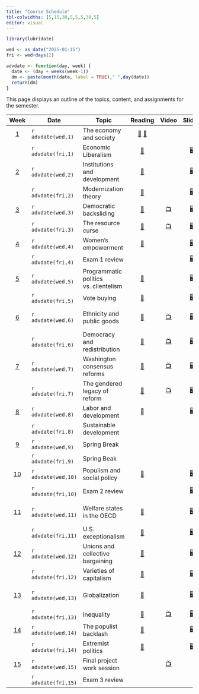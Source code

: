 ```yaml
---
title: "Course Schedule"
tbl-colwidths: [5,15,30,5,5,5,30,5]
editor: visual
---
```


```r
library(lubridate)

wed <- as_date("2025-01-15")
fri <- wed+days(2)

advdate <- function(day, week) {
  date <- (day + weeks(week-1))
  dm <- paste(month(date, label = TRUE)," ",day(date))
  return(dm)  
} 
```

This page displays an outline of the topics, content, and assignments
for the semester.

::: column-screen-inset-right
| Week | Date | Topic | Reading | Video | Slides | Skill | Assignment |
|:-------:|---------|---------|:-------:|:-------:|:-------:|---------|:-------:|
| [1](/weeks/week-1.html) | `r advdate(wed,1)` | The economy and society | [📖](https://ebookcentral.proquest.com/lib/gwu/reader.action?docID=3117969&ppg=87 "Polanyi, Ch. 4") [📖](https://ebookcentral.proquest.com/lib/gwu/reader.action?docID=3117969&ppg=178 "Polanyi, Ch. 11") |  |  | MS 365 GWU |  |
|  | `r advdate(fri,1)` | Economic Liberalism | [📖](https://ebookcentral.proquest.com/lib/gwu/reader.action?docID=3117969&ppg=183 "Polanyi, Ch. 12") |  | [🖥️](/slides/lecture-1.qmd "Lecture 1 slides") | Explore Tableau |  |
| [2](/weeks/week-2.html) | `r advdate(wed,2)` | Institutions and development | [📖](https://link-springer-com.proxygw.wrlc.org/article/10.1007/s11127-019-00645-z "Acemoglu and Robinson") |  | [🖥️](/slides/lecture-2.1.html "Lecture 2.1 slides") | Install Excel |  |
|  | `r advdate(fri,2)` | Modernization theory | [📖](https://www.dropbox.com/scl/fi/h6ezbidqo8451s5kcj2y0/Cheibub-and-Vreeland-2015.pdf?rlkey=98hz9smiosb8mj6y8nd0lq200&dl=0 "Cheibub and Vreeland") |  | [🖥️](/slides/lecture-2.2.html "Lecture 2.2 slides") | Analyzing data |  |
| [3](/weeks/week-3.html) | `r advdate(wed,3)` | Democratic backsliding | [📖](https://doi.org/10.1017/S1537592718003377 "Kaufman and Haggard") | [📺](https://www.youtube.com/watch?v=jSl9rydcd7k "Data Assignment 1 Video") | [🖥️](/slides/lecture-3.1.html "Lecture 3.1 slides") | Importing data |  |
|  | `r advdate(fri,3)` | The resource curse | [📖](https://www-jstor-org.proxygw.wrlc.org/stable/j.ctt7s3wz.10 "Ross") | [📺](https://www.youtube.com/watch?v=y7ESq_O3Odw) | [🖥️](/slides/lecture-3.2.html "Lecture 3.2 slides") | Organizing data | [🧮](/assignments/data-assignment-1.html "Data assignment 1") |
| [4](/weeks/week-4.html) | `r advdate(wed,4)` | Women's empowerment | [📖](https://www.econstor.eu/bitstream/10419/216551/1/cesifo1_wp8155.pdf "Hassami and Lopes da Fonseca") |  | [🖥️](/slides/lecture-4.1.html "Lecture 4.1 slides") | Bar charts |  |
|  | `r advdate(fri,4)` | Exam 1 review |  |  | [🖥️](/slides/lecture-4.2.html "Lecture 4.2 slides") | Line charts | 📘 |
| [5](/weeks/week-5.html) | `r advdate(wed,5)` | Programmatic politics vs. clientelism | [📖](https://blackboard.gwu.edu/webapps/blackboard/execute/content/file?cmd=view&mode=designer&content_id=_12817119_1&course_id=_380501_1 "Stokes et. al.") |  | [🖥️](/slides/lecture-5.1.html "Distributive politics") | Scatter plots |  |
|  | `r advdate(fri,5)` | Vote buying | [📖](https://ebookcentral.proquest.com/lib/gwu/reader.action?docID=5732981&ppg=112) |  | [🖥️](/slides/lecture-5.2.html "Lecture 5.2 slides") | Maps |  |
| [6](/weeks/week-6.html) | `r advdate(wed,6)` | Ethnicity and public goods | [📖](http://www.jstor.org/stable/25054263 "Miguel") | [📺](https://www.youtube.com/watch?v=G9vKgrtDZ-w&t=72s "Bar chart video") | [🖥️](/slides/lecture-6.1.html "Lecture 6.1 slides") | Creating bar charts in Excel |  |
|  | `r advdate(fri,6)` | Democracy and redistribution | [📖](https://doi-org.proxygw.wrlc.org/10.1017/S1537592717002122 "Holland and Ross Schneider") | [📺](https://www.youtube.com/watch?v=YOpwcihO-iY&t=39s "Line chart video") | [🖥️](/slides/lecture-6.2.html "Lecture 6.2 slides") | Creating line charts in Excel |  |
| [7](/weeks/week-7.html) | `r advdate(wed,7)` | Washington consensus reforms | [📖](https://www.brookings.edu/wp-content/uploads/2021/02/Washington-Consensus-Reforms.pdf "Archibong et. al.") | [📺](https://www.youtube.com/watch?v=NDszBjbvSFA "Scatter plot video") | [🖥️](/slides/lecture-7.1.html "Lecture 7.1 slides") | Creating scatter plots in Excel |  |
|  | `r advdate(fri,7)` | The gendered legacy of reform | [📖](https://www.dropbox.com/scl/fi/ff8k3clpoucuux94t2yw4/LourdesChapter3.pdf?rlkey=jdsrouh6u080ob4ew83oiqb9v&dl=0 "Beneria et. al.") | [📺](https://www.youtube.com/watch?v=ixjWeXbYVl0 "Mapping video") | [🖥️](/slides/lecture-7.2.html "Lecture 7.2 slides") | Creating Maps in Excel |  |
| [8](/weeks/week-8.html) | `r advdate(wed,8)` | Labor and development | 📖 |  | 🖥️ |  |  |
|  | `r advdate(fri,8)` | Sustainable development |  |  |  |  | [🧮](/assignments/data-assignment-2.html "Data assignment 2") |
| [9](/weeks/week-9.html) | `r advdate(wed,9)` | Spring Break |  |  |  | 🏄‍♂️ 🌴 🏖️ |  |
|  | `r advdate(fri,9)` | Spring Beak |  |  |  |  |  |
| [10](/weeks/week-10.html) | `r advdate(wed,10)` | Populism and social policy | [📖](https://onlinelibrary-wiley-com.proxygw.wrlc.org/doi/full/10.1111/dech.12578 "Putzel") |  | [🖥️](/slides/lecture-8.1.html "Lecture 8.1 slides") | Writing with Zotero |  |
|  | `r advdate(fri,10)` | Exam 2 review |  |  | [🖥️](/slides/lecture-8.2.html "Lecture 8.2 slides") | Install Tableau | 📘 |
| [11](/weeks/week-11.html) | `r advdate(wed,11)` | Welfare states in the OECD | [📖](https://www.dropbox.com/scl/fi/6dzqaunx2ign36pc9h89y/Esping-Andersen.pdf?rlkey=wthtign31vv1cxaak1u13vrez&dl=0 "Epsing-Andersen") |  | [🖥️](/slides/lecture-10.1.html "Lecture 10.1 slides") | Wrangling data in Power Query |  |
|  | `r advdate(fri,11)` | U.S. exceptionalism | [📖](https://www.brookings.edu/wp-content/uploads/2001/06/2001b_bpea_alesina.pdf "Alesina et. al.") |  | [🖥️](/slides/lecture-10.2.html "Lecture 10.2 slides") |  | [✍️](/project/project-assignment-1.qmd "Project Assignment 1") |
| [12](/weeks/week-12.html) | `r advdate(wed,12)` | Unions and collective bargaining | [📖](https://journals-sagepub-com.proxygw.wrlc.org/doi/full/10.1177/0143831X18780327 "Gumbrell-McCormick and Hyman") |  | [🖥️](/slides/lecture-11.1.html "Lecture 11.1 slides") | Create visualizations in Tableau |  |
|  | `r advdate(fri,12)` | Varieties of capitalism | [📖](https://academic.oup.com/book/301/chapter/134893294 "Hall and Soskice") |  | [🖥️](/slides/lecture-11.2.html "Lecture 11.2 slides") |  |  |
| [13](/weeks/week-13.html) | `r advdate(wed,13)` | Globalization | [📖](https://www.annualreviews.org/doi/full/10.1146/annurev-economics-080315-015041 "Autor et. al.") |  | [🖥️](/slides/lecture-12.1.html "Lecture 12.1 slides") | Create a Tableau dashboard |  |
|  | `r advdate(fri,13)` | Inequality | [📖](https://www.amazon.com/gp/product/B07P92PDLF/ref=dbs_a_def_rwt_bibl_vppi_i2 "Stiglitz") | [📺](https://www.youtube.com/watch?v=yqAYuAf6zEc&t=175s "Wrangling Video") | [🖥️](/slides/lecture-12.2.html "Lecture 12.2 slides") |  | [✍️](/project/project-assignment-2.html "Project Assignment 2") |
| [14](/weeks/week-14.html) | `r advdate(wed,14)` | The populist backlash | [📖](https://www-jstor-org.proxygw.wrlc.org/stable/j.ctv2dzzqsn "Judis") |  | [🖥️](/slides/lecture-13.1.html "Lecture 13.1 slides") |  |  |
|  | `r advdate(fri,14)` | Extremist politics | [📖](https://www-jstor-org.proxygw.wrlc.org/stable/j.ctv2dzzqsn "Judis") |  | [🖥️](/slides/lecture-13.2.html "Lecture 13.2 slides") |  |  |
| [15](/weeks/week-15.html) | `r advdate(wed,15)` | Final project work session |  | [📺](https://youtu.be/BQwm3Z39Ne8 "Tableau dashboard") |  |  |  |
|  | `r advdate(fri,15)` | Exam 3 review |  |  |  |  | 📘 [✍️](/project/project-assignment-3.html "Project Assignment 3") |
:::
